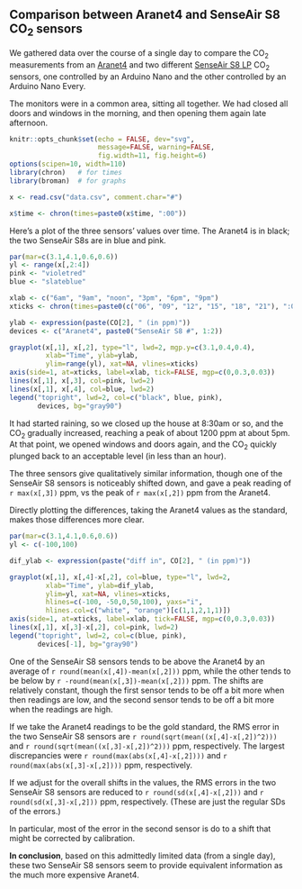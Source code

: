 ## Comparison between Aranet4 and SenseAir S8 CO~2~ sensors

We gathered data over the course of a single day to compare the CO~2~
measurements from an [Aranet4](https://aranet.com/products/aranet4/)
and two different [SenseAir S8
LP](https://senseair.com/products/size-counts/s8-lp/) CO~2~ sensors,
one controlled by an Arduino Nano and the other controlled by an
Arduino Nano Every.

The monitors were in a common area, sitting all together. We had
closed all doors and windows in the morning, and then opening them again
late afternoon.

```r
knitr::opts_chunk$set(echo = FALSE, dev="svg",
                      message=FALSE, warning=FALSE,
                      fig.width=11, fig.height=6)
options(scipen=10, width=110)
library(chron)   # for times
library(broman)  # for graphs
```

```r
x <- read.csv("data.csv", comment.char="#")

x$time <- chron(times=paste0(x$time, ":00"))
```

Here's a plot of the three sensors' values over time. The Aranet4 is
in black; the two SenseAir S8s are in blue and pink.

```r
par(mar=c(3.1,4.1,0.6,0.6))
yl <- range(x[,2:4])
pink <- "violetred"
blue <- "slateblue"

xlab <- c("6am", "9am", "noon", "3pm", "6pm", "9pm")
xticks <- chron(times=paste0(c("06", "09", "12", "15", "18", "21"), ":00:00"))

ylab <- expression(paste(CO[2], " (in ppm)"))
devices <- c("Aranet4", paste0("SenseAir S8 #", 1:2))

grayplot(x[,1], x[,2], type="l", lwd=2, mgp.y=c(3.1,0.4,0.4),
         xlab="Time", ylab=ylab,
         ylim=range(yl), xat=NA, vlines=xticks)
axis(side=1, at=xticks, label=xlab, tick=FALSE, mgp=c(0,0.3,0.03))
lines(x[,1], x[,3], col=pink, lwd=2)
lines(x[,1], x[,4], col=blue, lwd=2)
legend("topright", lwd=2, col=c("black", blue, pink),
       devices, bg="gray90")
```

It had started raining, so we closed up the house at 8:30am or so, and
the CO~2~ gradually increased, reaching a peak of about 1200 ppm at
about 5pm. At that point, we opened windows and doors again, and the
CO~2~ quickly plunged back to an acceptable level (in less than an hour).

The three sensors give qualitatively similar information, though one
of the SenseAir S8 sensors is noticeably shifted down, and gave a peak
reading of `r max(x[,3])` ppm, vs the peak of `r max(x[,2])` ppm from
the Aranet4.

Directly plotting the differences, taking the Aranet4 values as the standard,
makes those differences more clear.

```r
par(mar=c(3.1,4.1,0.6,0.6))
yl <- c(-100,100)

dif_ylab <- expression(paste("diff in", CO[2], " (in ppm)"))

grayplot(x[,1], x[,4]-x[,2], col=blue, type="l", lwd=2,
         xlab="Time", ylab=dif_ylab,
         ylim=yl, xat=NA, vlines=xticks,
         hlines=c(-100, -50,0,50,100), yaxs="i",
         hlines.col=c("white", "orange")[c(1,1,2,1,1)])
axis(side=1, at=xticks, label=xlab, tick=FALSE, mgp=c(0,0.3,0.03))
lines(x[,1], x[,3]-x[,2], col=pink, lwd=2)
legend("topright", lwd=2, col=c(blue, pink),
       devices[-1], bg="gray90")
```

One of the SenseAir S8 sensors tends to be above the Aranet4 by
an average of `r round(mean(x[,4])-mean(x[,2]))` ppm, while the
other tends to be below by `r -round(mean(x[,3])-mean(x[,2]))` ppm.
The shifts are relatively constant, though the first sensor tends to be off
a bit more when then readings are low, and the second sensor tends to
be off a bit more when the readings are high.

If we take the Aranet4 readings to be the gold standard, the RMS error in
the two SenseAir S8 sensors are
`r round(sqrt(mean((x[,4]-x[,2])^2)))` and
`r round(sqrt(mean((x[,3]-x[,2])^2)))` ppm, respectively.
The largest discrepancies were
`r round(max(abs(x[,4]-x[,2])))` and `r round(max(abs(x[,3]-x[,2])))`
ppm, respectively.

If we adjust for the overall shifts in the values, the RMS errors in
the two SenseAir S8 sensors are reduced to
`r round(sd(x[,4]-x[,2]))` and
`r round(sd(x[,3]-x[,2]))` ppm, respectively.
(These are just the regular SDs of the errors.)

In particular, most of the error in the second sensor is do to a shift that might
be corrected by calibration.

**In conclusion**, based on this admittedly limited data (from a single
day), these two SenseAir S8 sensors seem to provide equivalent
information as the much more expensive Aranet4.
